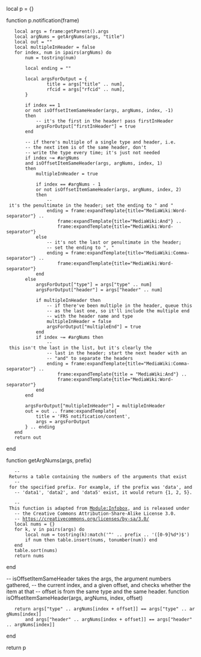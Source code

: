 local p = {}

function p.notification(frame)
	local args = frame:getParent().args
	local argNums = getArgNums(args, "title")
	local out = ""
	local multipleInHeader = false
	for index, num in ipairs(argNums) do
		num = tostring(num)
		
		local ending = ""
		
		local argsForOutput = {
				title = args["title" .. num],
				rfcid = args["rfcid" .. num],
		}
		
		if index == 1
		or not isOffsetItemSameHeader(args, argNums, index, -1)
		then
			-- it's the first in the header! pass firstInHeader
			argsForOutput["firstInHeader"] = true
		end
		
		-- if there's multiple of a single type and header, i.e.
		-- the next item is of the same header, don't
		-- write the type every time; it's just not needed
		if index ~= #argNums
		and isOffsetItemSameHeader(args, argNums, index, 1)
		then
			multipleInHeader = true
			
			if index == #argNums - 1
			or not isOffsetItemSameHeader(args, argNums, index, 2)
			then
				-- it's the penultimate in the header; set the ending to " and "
				ending = frame:expandTemplate{title="MediaWiki:Word-separator"} ..
					frame:expandTemplate{title="MediaWiki:And"} ..
					frame:expandTemplate{title="MediaWiki:Word-separator"}
			else
				-- it's not the last or penultimate in the header;
				-- set the ending to ", "
				ending = frame:expandTemplate{title="MediaWiki:Comma-separator"} ..
					frame:expandTemplate{title="MediaWiki:Word-separator"}
			end
		else
			argsForOutput["type"] = args["type" .. num]
			argsForOutput["header"] = args["header" .. num]
			
			if multipleInHeader then
				-- if there've been multiple in the header, queue this
				-- as the last one, so it'll include the multiple end
				-- with the header name and type
				multipleInHeader = false
				argsForOutput["multipleEnd"] = true
			end
			if index ~= #argNums then
				-- this isn't the last in the list, but it's clearly the
				-- last in the header; start the next header with an
				-- "and" to separate the headers
				ending = frame:expandTemplate{title="MediaWiki:Comma-separator"} ..
					frame:expandTemplate{title = "MediaWiki:And"} ..
					frame:expandTemplate{title="MediaWiki:Word-separator"}
			end
		end
		
		argsForOutput["multipleInHeader"] = multipleInHeader
		out = out .. frame:expandTemplate{
			title = 'FRS notification/content',
			args = argsForOutput
		} .. ending
	end
    return out
end

function getArgNums(args, prefix)
	-- Returns a table containing the numbers of the arguments that exist
	-- for the specified prefix. For example, if the prefix was 'data', and
	-- 'data1', 'data2', and 'data5' exist, it would return {1, 2, 5}.
	
	-- This function is adapted from [[Module:Infobox|Module:Infobox]], and is released under
	-- the Creative Commons Attribution-Share-Alike License 3.0.
	-- https://creativecommons.org/licenses/by-sa/3.0/
	local nums = {}
	for k, v in pairs(args) do
		local num = tostring(k):match('^' .. prefix .. '([0-9]%d*)$')
		if num then table.insert(nums, tonumber(num)) end
	end
	table.sort(nums)
	return nums
end

-- isOffsetItemSameHeader takes the args, the argument numbers gathered,
-- the current index, and a given offset, and checks whether the item at that
-- offset is from the same type and the same header.
function isOffsetItemSameHeader(args, argNums, index, offset)
	return args["type" .. argNums[index + offset]] == args["type" .. argNums[index]]
		and args["header" .. argNums[index + offset]] == args["header" .. argNums[index]]
end

return p